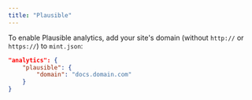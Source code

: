 ```yaml
---
title: "Plausible"
---
```


To enable Plausible analytics, add your site's domain (without `http://` or `https://`) to `mint.json`:

<CodeGroup>

```json mint.json
"analytics": {
    "plausible": {
        "domain": "docs.domain.com"
    }
}
```

</CodeGroup>
</fileContent>
